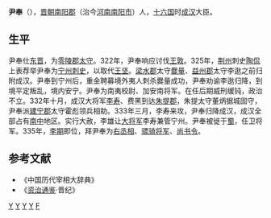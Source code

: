 {{for|漢末三國官員'''尹奉'''|尹奉}}
'''尹奉'''（{{bd|？||？||catIdx=Y尹}}），[[晋朝|晋朝]][[南阳郡|南阳郡]]（治今[[河南|河南]][[南阳市|南阳市]]）人，[[十六国|十六国]]时[[成汉|成汉]]大臣。

== 生平 ==
尹奉仕[[东晋|东晋]]，为[[零陵郡|零陵郡]][[太守|太守]]。322年，尹奉响应讨伐[[王敦|王敦]]。325年，[[荆州|荆州]]刺史[[陶侃|陶侃]]上表荐举尹奉为[[宁州|宁州]][[刺史|刺史]]，以取代[[王坚|王坚]]。[[梁水郡|梁水郡]]太守[[爨量|爨量]]、[[益州郡|益州郡]]太守李逖之前归附成汉。尹奉到宁州后，重金聘募境外夷人刺杀爨量成功，尹奉劝谕李逖归降，到境平定叛乱，境内安宁。尹奉为南夷校尉、加安南将军。在任后期威刑缓钝，政治不立。332年十月，成汉大将军[[李寿|李寿]]、费黑到达[[朱提郡|朱提郡]]，朱提太守董炳据城固守，尹奉派[[建宁郡|建宁郡]]太守霍彪领兵相助。333年三月，李寿来攻，尹奉归降成汉，成汉全部占有[[南中|南中]]地区。实行大赦，李雄让[[大将军_(中国)|大将军]]李寿兼管宁州。尹奉被徙于[[蜀|蜀]]，任卫将军。335年，[[李期|李期]]即位，拜尹奉为[[右丞相|右丞相]]、[[骠骑将军|骠骑将军]]、[[尚书令|尚书令]]。

==参考文献==
* 《中国历代宰相大辞典》
* 《[[资治通鉴|资治通鉴]]·晋纪》
[[分类:东晋太守|Y]]
[[分类:东晋刺史|Y]]
[[分类:成汉人|Y]]
[[分类:南阳人|Y]]
[[分类:尹姓|F]]